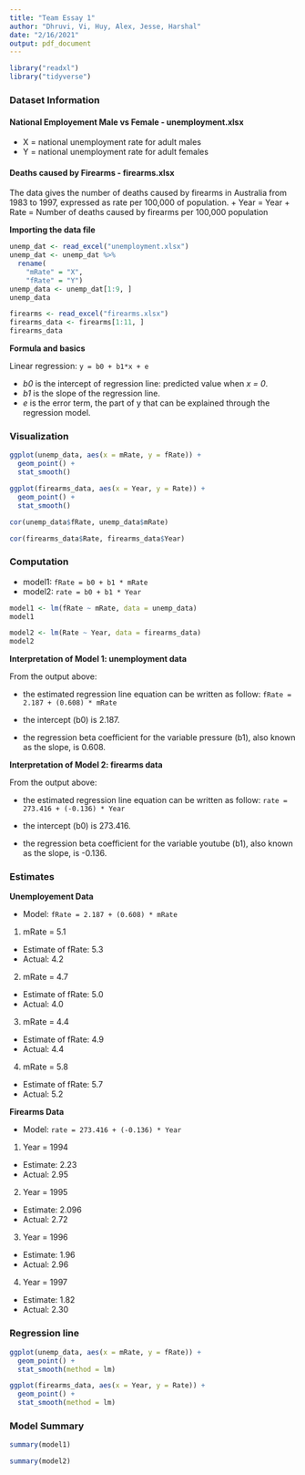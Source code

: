 ---
title: "Team Essay 1"
author: "Dhruvi, Vi, Huy, Alex, Jesse, Harshal"
date: "2/16/2021"
output: pdf_document
---

```{r}
library("readxl")
library("tidyverse")
```

### Dataset Information

#### National Employement Male vs Female - unemployment.xlsx
+ X = national unemployment rate for adult males
+ Y = national unemployment rate for adult females

#### Deaths caused by Firearms - firearms.xlsx
The data gives the number of deaths caused by firearms in Australia from 1983 to 1997, expressed as rate per 100,000 of population.
+ Year = Year
+ Rate = Number of deaths caused by firearms per 100,000 population

**Importing the data file**

```{r}
unemp_dat <- read_excel("unemployment.xlsx")
unemp_dat <- unemp_dat %>% 
  rename(
    "mRate" = "X",
    "fRate" = "Y")
unemp_data <- unemp_dat[1:9, ]
unemp_data

firearms <- read_excel("firearms.xlsx")
firearms_data <- firearms[1:11, ]
firearms_data
```
 
**Formula and basics**

Linear regression: `y = b0 + b1*x + e`

+ *b0* is the intercept of regression line: predicted value when *x = 0*.
+ *b1* is the slope of the regression line.
+ *e* is the error term, the part of y that can be explained through the regression model.

### Visualization
```{r}
ggplot(unemp_data, aes(x = mRate, y = fRate)) +
  geom_point() +
  stat_smooth()

ggplot(firearms_data, aes(x = Year, y = Rate)) +
  geom_point() +
  stat_smooth() 
```

```{r}
cor(unemp_data$fRate, unemp_data$mRate)

cor(firearms_data$Rate, firearms_data$Year)
```

### Computation

+ model1: `fRate = b0 + b1 * mRate`
+ model2: `rate = b0 + b1 * Year`

```{r}
model1 <- lm(fRate ~ mRate, data = unemp_data)
model1

model2 <- lm(Rate ~ Year, data = firearms_data)
model2
```

**Interpretation of Model 1: unemployment data**

From the output above:

+ the estimated regression line equation can be written as follow: `fRate = 2.187 + (0.608) * mRate`

+ the intercept (b0) is 2.187.

+ the regression beta coefficient for the variable pressure (b1), also known as the slope, is 0.608.

**Interpretation of Model 2: firearms data**

From the output above:

+ the estimated regression line equation can be written as follow: `rate = 273.416 + (-0.136) * Year`

+ the intercept (b0) is 273.416.

+ the regression beta coefficient for the variable youtube (b1), also known as the slope, is -0.136.

### Estimates

**Unemployement Data**

+ Model: `fRate = 2.187 + (0.608) * mRate`

1. mRate = 5.1
  + Estimate of fRate: 5.3
  + Actual: 4.2
  
2. mRate = 4.7
  + Estimate of fRate: 5.0
  + Actual: 4.0
  
3. mRate = 4.4
  + Estimate of fRate: 4.9
  + Actual: 4.4
  
4. mRate = 5.8
  + Estimate of fRate: 5.7
  + Actual: 5.2

**Firearms Data**

+ Model: `rate = 273.416 + (-0.136) * Year`

1. Year = 1994
  + Estimate: 2.23
  + Actual: 2.95
  
2. Year = 1995
  + Estimate: 2.096
  + Actual: 2.72
  
3. Year = 1996
  + Estimate: 1.96
  + Actual: 2.96
  
4. Year = 1997
  + Estimate: 1.82
  + Actual: 2.30

### Regression line

```{r}
ggplot(unemp_data, aes(x = mRate, y = fRate)) +
  geom_point() +
  stat_smooth(method = lm)

ggplot(firearms_data, aes(x = Year, y = Rate)) +
  geom_point() +
  stat_smooth(method = lm) 
```

### Model Summary

```{r}
summary(model1)

summary(model2)
```

